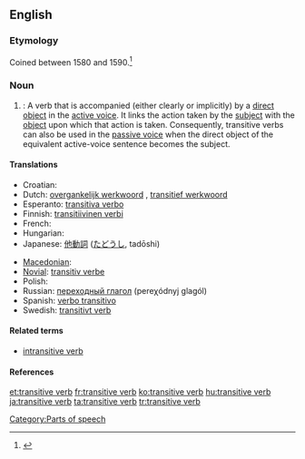 {{wikipedia}}
==English==

===Etymology===
Coined between 1580 and 1590.<ref>{{R:Dictionary.com 1.1}}</ref>

===Noun===
{{en-noun|sg=[[transitive]] [[verb]]}}

# {{grammar}}: A verb that is accompanied (either clearly or implicitly) by a [[direct object]] in the [[active voice]]. It links the action taken by the [[subject]] with the [[object]] upon which that action is taken.  Consequently, transitive verbs can also be used in the [[passive voice]] when the direct object of the equivalent active-voice sentence becomes the subject.

====Translations====
{{trans-top|a verb that is accompanied by a direct object}}
* Croatian: {{t-|hr|prijelazni glagol|m}}
* Dutch: [[overgankelijk werkwoord]] {{n}}, [[transitief werkwoord]] {{n}}
* Esperanto: [[transitiva verbo]]
* Finnish: [[transitiivinen verbi]]
* French: {{t+|fr|verbe transitif|m}}
* Hungarian: {{t+|hu|tárgyas ige}}
* Japanese: [[他動詞]] ([[たどうし]], tadōshi)
{{trans-mid}}
* [[Macedonian]]: {{t|mk|преоден глагол|m|tr=préoden glágol|sc=Cyrl|xs=Macedonian}}
* [[Novial]]: [[transitiv verbe]]
* Polish: {{t+|pl|czasownik przechodni|m}}
* Russian: [[переходный глагол]] (pereχódnyj glagól) {{m}}
* Spanish: [[verbo transitivo]] {{m}}
* Swedish: [[transitivt verb]] {{n}}
{{trans-bottom}}

====Related terms====
* [[intransitive verb]]

====References====
<references/>

[[Category:Parts of speech]]

[[et:transitive verb]]
[[fr:transitive verb]]
[[ko:transitive verb]]
[[hu:transitive verb]]
[[ja:transitive verb]]
[[ta:transitive verb]]
[[tr:transitive verb]]
